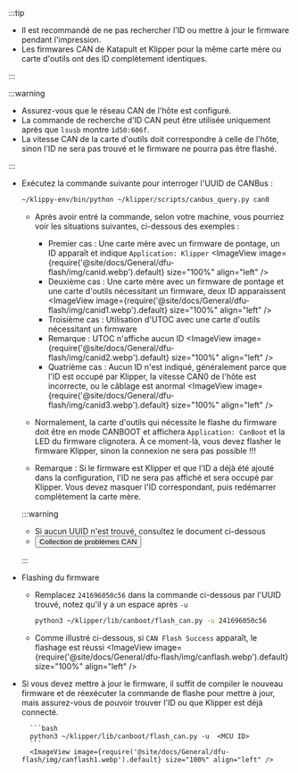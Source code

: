 :::tip

* Il est recommandé de ne pas rechercher l'ID ou mettre à jour le firmware pendant l'impression.
* Les firmwares CAN de Katapult et Klipper pour la même carte mère ou carte d'outils ont des ID complètement identiques.

:::

:::warning

* Assurez-vous que le réseau CAN de l'hôte est configuré.
* La commande de recherche d'ID CAN peut être utilisée uniquement après que `lsusb` montre `1d50:606f`.
* La vitesse CAN de la carte d'outils doit correspondre à celle de l'hôte, sinon l'ID ne sera pas trouvé et le firmware ne pourra pas être flashé.

:::

* Exécutez la commande suivante pour interroger l'UUID de CANBus :

    ```bash
    ~/klippy-env/bin/python ~/klipper/scripts/canbus_query.py can0
    ```

    * Après avoir entré la commande, selon votre machine, vous pourriez voir les situations suivantes, ci-dessous des exemples :
        * Premier cas : Une carte mère avec un firmware de pontage, un ID apparaît et indique `Application: Klipper`
            <ImageView image={require('@site/docs/General/dfu-flash/img/canid.webp').default} size="100%" align="left" />  
        * Deuxième cas : Une carte mère avec un firmware de pontage et une carte d'outils nécessitant un firmware, deux ID apparaissent
            <ImageView image={require('@site/docs/General/dfu-flash/img/canid1.webp').default} size="100%" align="left" />  
        * Troisième cas : Utilisation d'UTOC avec une carte d'outils nécessitant un firmware
        * Remarque : UTOC n'affiche aucun ID
            <ImageView image={require('@site/docs/General/dfu-flash/img/canid2.webp').default} size="100%" align="left" />  
        * Quatrième cas : Aucun ID n'est indiqué, généralement parce que l'ID est occupé par Klipper, la vitesse CAN0 de l'hôte est incorrecte, ou le câblage est anormal
            <ImageView image={require('@site/docs/General/dfu-flash/img/canid3.webp').default} size="100%" align="left" />  

    * Normalement, la carte d'outils qui nécessite le flashe du firmware doit être en mode CANBOOT et affichera `Application: CanBoot` et la LED du firmware clignotera. À ce moment-là, vous devez flasher le firmware Klipper, sinon la connexion ne sera pas possible !!!
    * Remarque : Si le firmware est Klipper et que l'ID a déjà été ajouté dans la configuration, l'ID ne sera pas affiché et sera occupé par Klipper. Vous devez masquer l'ID correspondant, puis redémarrer complètement la carte mère.

    :::warning

    * Si aucun UUID n'est trouvé, consultez le document ci-dessous  
    * <Button variant="contained" disableElevation href="/docs/DebugDoc/faq/klipper_can">Collection de problèmes CAN</Button>

    :::

* Flashing du firmware

    * Remplacez `241696050c56` dans la commande ci-dessous par l'UUID trouvé, notez qu'il y a un espace après `-u`
        ```bash
        python3 ~/klipper/lib/canboot/flash_can.py -u 241696050c56
        ```

    * Comme illustré ci-dessous, si `CAN Flash Success` apparaît, le flashage est réussi 
        <ImageView image={require('@site/docs/General/dfu-flash/img/canflash.webp').default} size="100%" align="left" />  

* Si vous devez mettre à jour le firmware, il suffit de compiler le nouveau firmware et de réexécuter la commande de flashe pour mettre à jour, mais assurez-vous de pouvoir trouver l'ID ou que Klipper est déjà connecté.

        ```bash
        python3 ~/klipper/lib/canboot/flash_can.py -u  <MCU ID>
        ```
        <ImageView image={require('@site/docs/General/dfu-flash/img/canflash1.webp').default} size="100%" align="left" />  
